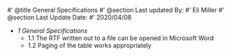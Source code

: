#' @title General Specifications
#' @section Last updated By:
#' Eli Miller
#' @section Last Update Date:
#' 2020/04/08

+ _1 General Specifications_
    + 1.1 The RTF written out to a file can be opened in Microsoft Word
    + 1.2 Paging of the table works appropriately
